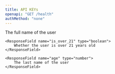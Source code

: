 ```yaml
---
title: API KEYs
openapi: "GET /health"
authMethod: "none"
---
```

<ResponseField name="user" type="User Object">
    <ResponseField name="full_name" type="string">
        The full name of the user
    </ResponseField>

    <ResponseField name="is_over_21" type="boolean">
        Whether the user is over 21 years old
    </ResponseField>

    <ResponseField name="age" type="number">
        The last name of the user
    </ResponseField>
</ResponseField>
